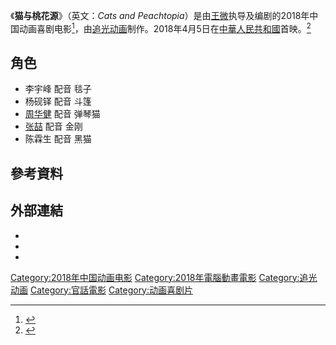 {{infobox film
| name = 猫与桃花源
| original_name = {{lang|en|''Cats and Peachtopia''}}
| image = <!-- 檔案不存在 猫与桃花源.jpg -->
| director = [[王微_(创业家)|王微]]
| producer = 于洲<br>袁野
| writer = [[王微_(创业家)|王微]]
| studio = [[追光动画|追光动画]]
| released = 2018年4月5日
| language = [[官话|官话]]
| runtime = 105分鐘
| country = {{CHN}}
}}
《'''猫与桃花源'''》（英文：''Cats and Peachtopia''）是由[[王微_(创业家)|王微]]执导及编剧的2018年中国动画喜剧电影<ref>{{cite news |title=[中国电影报道]动画电影《猫与桃花源》在京首映 |url=https://tv.cctv.com/2018/04/01/VIDEUhl71tCec6eENr09Xt9m180401.shtml |accessdate=2021-11-07 |work=央视网 |archive-date=2021-11-10 |archive-url=https://web.archive.org/web/20211110153423/https://tv.cctv.com/2018/04/01/VIDEUhl71tCec6eENr09Xt9m180401.shtml |dead-url=no }}</ref>，由[[追光动画|追光动画]]制作。2018年4月5日在[[中華人民共和國|中華人民共和國]]首映。<ref>{{cite news |title=《猫与桃花源》：如此不被珍惜，让人心痛 |url=https://www.thepaper.cn/newsDetail_forward_2062698 |accessdate=2021-11-07 |work=澎湃新闻-The Paper}}</ref>

== 角色 ==
* 李宇峰 配音 毯子
* 杨砚铎 配音 斗篷
* [[周华健|周华健]] 配音 弹琴猫
* [[张喆_(配音演员)|张喆]] 配音 金刚
* 陈霖生 配音 黑猫

== 參考資料 ==
{{Reflist}}

== 外部連結 ==
* {{Imdb title|7886614}}
* {{Rotten Tomatoes|cats_2020}}
* {{douban|27114911}}

{{追光动画}}
{{Portal bar|中国|電影|動漫}}
{{Authority control}}
[[Category:2018年中国动画电影|Category:2018年中国动画电影]]
[[Category:2018年電腦動畫電影|Category:2018年電腦動畫電影]]
[[Category:追光动画|Category:追光动画]]
[[Category:官話電影|Category:官話電影]]
[[Category:动画喜剧片|Category:动画喜剧片]]